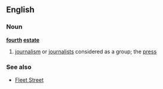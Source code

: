 ==English==
===Noun===
{{wikipedia}}
'''[[fourth]] [[estate]]'''
# [[journalism]] or [[journalist]]s considered as a group; the [[press]]
===See also===
*[[Fleet Street]]